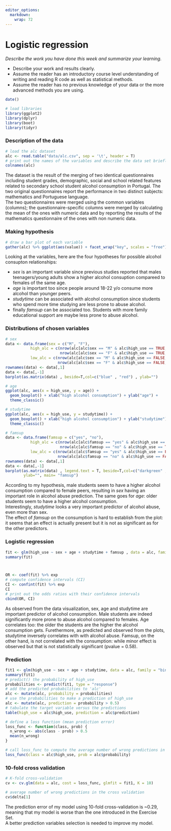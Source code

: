 ```yaml
---
editor_options: 
  markdown: 
    wrap: 72
---
```


# Logistic regression

*Describe the work you have done this week and summarize your learning.*

-   Describe your work and results clearly.
-   Assume the reader has an introductory course level understanding of
    writing and reading R code as well as statistical methods.
-   Assume the reader has no previous knowledge of your data or the more
    advanced methods you are using.

```r
date()

# load libraries
library(ggplot2)
library(dplyr)
library(boot)
library(tidyr)
```



### Description of the data
```r
# load the alc dataset
alc <- read.table("data/alc.csv", sep = '\t', header = T)
# print out the names of the variables and describe the data set briefly
colnames(alc)
```

The dataset is the result of the merging of two identical questionnaires including
student grades, demographic, social and school related features related to secondary
school student alcohol consumption in Portugal. The two original questionnaires
report the performance in two distinct subjects: mathematics and Portuguese language. \
The two questionnaires were merged using the common variables (columns); the questionnaire-specific
columns were merged by calculating the mean of the ones with numeric data and by
reporting the results of the mathematics questionnaire of the ones with non numeric
data.



### Making hypothesis
```r
# draw a bar plot of each variable
gather(alc) %>% ggplot(aes(value)) + facet_wrap("key", scales = "free") + geom_bar()
```

Looking at the variables, here are the four hypotheses for possible alcohol consupton
relationships:

-   *sex* is an important variable since previous studies reported that males
teenagers/young adults show a higher alcohol consuption compareed to females of the
same age.
-   *age* is important too since people around 18-22 y/o consume more alcohol than 
younger peers.
-   *studytime* can be associated with alcohol consumption since students who spend 
more time studying are less prone to abuse alcohol.
-   finally *famsup* can be associated too. Students with more family educational
support are maybe less prone to abuse alcohol.



### Distributions of chosen variables
```r
# sex
data <- data.frame(sex = c("M", "F"), 
           high_alc = c(nrow(alc[alc$sex == "M" & alc$high_use == TRUE,]),
                        nrow(alc[alc$sex == "F" & alc$high_use == TRUE,])),
           low_alc = c(nrow(alc[alc$sex == "M" & alc$high_use == FALSE,]),
                       nrow(alc[alc$sex == "F" & alc$high_use == FALSE,])))
rownames(data) <- data[,1]
data <- data[,-1]
barplot(as.matrix(data) , beside=T,col=c("blue" , "red") , ylab="")

# age
ggplot(alc, aes(x = high_use, y = age)) +
  geom_boxplot() + xlab("high alcohol consumption") + ylab("age") +
  theme_classic()

# studytime
ggplot(alc, aes(x = high_use, y = studytime)) +
  geom_boxplot() + xlab("high alcohol consumption") + ylab("studytime") +
  theme_classic()

# famsup
data <- data.frame(famsup = c("yes", "no"), 
           high_alc = c(nrow(alc[alc$famsup == "yes" & alc$high_use == TRUE,]),
                        nrow(alc[alc$famsup == "no" & alc$high_use == TRUE,])),
           low_alc = c(nrow(alc[alc$famsup == "yes" & alc$high_use == FALSE,]),
                       nrow(alc[alc$famsup == "no" & alc$high_use == FALSE,])))
rownames(data) <- data[,1]
data <- data[,-1]
barplot(as.matrix(data) , legend.text = T, beside=T,col=c("darkgreen" , "purple"),
        ylab="", main= "famsup")
```

According to my hypothesis, male students seem to have a higher alcohol consumption
compared to female peers, resulting in *sex* having an important role in alcohol
abuse prediction. The same goes for *age*: older students seem to have a
higher alcohol consumption. \
Interestingly, *studytime* looks a very important predictor of alcohol abuse,
even more than sex. \
The effect of *famsup* on the consumption is hard to establish from the plot: it
seems that an effect is actually present but it is not as significant as for the
other predictors.



### Logistic regression
```r
fit <- glm(high_use ~ sex + age + studytime + famsup , data = alc, family = "binomial")
summary(fit)



OR <- coef(fit) %>% exp
# compute confidence intervals (CI)
CI <- confint(fit) %>% exp
CI
# print out the odds ratios with their confidence intervals
cbind(OR, CI)
```


As observed from the data visualization, sex, age and studytime are important
predictor of alcohol consumption. Male students are indeed significantly more
prone to abuse alcohol compared to females. Age correlates too: the older the
students are the higher the alcohol consumption gets. Furethermore, as predicted
and observed from the plots, studytime inversely correlates with with alcohol abuse.
Famsup, on the other hand, is not correlated with the consumption: while minor
effect is observed but that is not statistically significant (pvalue = 0.58).



### Prediction
```r
fit1 <- glm(high_use ~ sex + age + studytime, data = alc, family = "binomial")
summary(fit1)
# predict() the probability of high_use
probabilities <- predict(fit1, type = "response")
# add the predicted probabilities to 'alc'
alc <- mutate(alc, probability = probabilities)
# use the probabilities to make a prediction of high_use
alc <- mutate(alc, prediction = probability > 0.5)
# tabulate the target variable versus the predictions
table(high_use = alc$high_use, prediction = alc$prediction)

# define a loss function (mean prediction error)
loss_func <- function(class, prob) {
  n_wrong <- abs(class - prob) > 0.5
  mean(n_wrong)
}

# call loss_func to compute the average number of wrong predictions in the (training) data
loss_func(class = alc$high_use, prob = alc$probability)
```



### 10-fold cross validation
```r
# K-fold cross-validation
cv <- cv.glm(data = alc, cost = loss_func, glmfit = fit1, K = 10)

# average number of wrong predictions in the cross validation
cv$delta[1]
```

The prediction error of my model using 10-fold cross-validation is ~0.29, meaning
that my model is worse than the one introduced in the Exercise Set. \
A better prediction variables selection is needed to improve my model.

